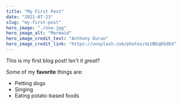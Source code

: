 ```yaml
---
title: "My First Post"
date: "2021-07-23"
slug: "my-first-post"
hero_image: "./one.jpg"
hero_image_alt: "Mermaid"
hero_image_credit_text: "Anthony Duran"
hero_image_credit_link: "https://unsplash.com/photos/eLUBGqKGdE4"
---
```


This is my first blog post! Isn't it _great_?

Some of my **favorite** things are:

- Petting dogs
- Singing
- Eating potato-based foods
